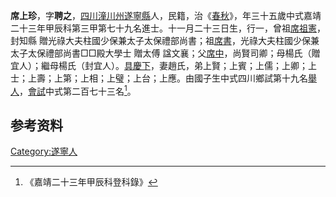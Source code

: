 {{Otheruses|other=名为席上珍的其他人物|席上珍}}
{{明清人物信息框
| 姓名 = 席上珍
| 原名 =
| 圖片名稱= 
| 圖片大小 =
| 圖片說明 = 
| 最高職務 =
| 國家 = 大明 
| 爵位 =
| 籍貫 = [[四川|四川]][[潼川州|潼川州]][[遂寧縣|遂寧縣]]
| 族裔 = 
| 字號 = 
| 諡號 =
| 出生日期 = 十一月二十三日
| 出生地點 = 
| 逝世日期 = 卒年不詳 
| 逝世地點 =
| 墓葬 =
| 配偶 = 趙氏
| 親屬 = 曾祖[[席祖憲|席祖憲]]，祖[[席書|席書]]，父[[席中|席中]]，母楊氏（贈宜人）；繼母楊氏（封宜人）
| 出身 =
* 嘉靖二十三年甲辰科同進士出身
| 經歷 =
| 著作 = 
}}
'''席上珍'''{{BD|1510年||？年||}}，字'''聘之'''，[[四川|四川]][[潼川州|潼川州]][[遂寧縣|遂寧縣]]人，民籍，治《[[春秋|春秋]]》，年三十五歲中式嘉靖二十三年甲辰科第三甲第七十九名進士。十一月二十三日生，行一，曾祖[[席祖憲|席祖憲]]，封知縣 贈光祿大夫柱國少保兼太子太保禮部尚書；祖[[席書|席書]]，光祿大夫柱國少保兼太子太保禮部尚書□□殿大學士 贈太傅 諡文襄；父[[席中|席中]]，尚賢司卿；母楊氏（贈宜人）；繼母楊氏（封宜人）。[[具慶下|具慶下]]，妻趙氏，弟上賢；上賓；上儒；上卿；上士；上壽；上第；上相；上璧；上台；上應。由國子生中式四川鄉試第十九名[[舉人|舉人]]，[[會試|會試]]中式第二百七十三名<ref>《嘉靖二十三年甲辰科登科錄》</ref>。

== 参考资料 ==
{{reflist}}

{{嘉靖二十三年甲辰科殿试金榜}}

{{Authority control}}

{{DEFAULTSORT:}}
[[Category:遂寧人|Category:遂寧人]]


{{明朝人物小作品}}